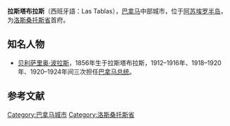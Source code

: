 {{Infobox settlement
|name = 拉斯塔布拉斯
|native_name = Las Tablas
|settlement_type=城市
|pushpin_map            =Panama
|pushpin_mapsize        =250
|coordinates_region     = PA
|subdivision_type       = 国家
|subdivision_name       = 巴拿马
|subdivision_type1      = 省
|subdivision_name1      = 洛斯桑托斯省
|subdivision_type1      = 区
|subdivision_name1      = [[拉斯塔布拉斯区|拉斯塔布拉斯区]]
|leader_title           = 
|leader_name            = 
|established_title      = 建城
|established_date       = 1671
|area_total_km2           = 698
|area_footnotes           = 
|population_as_of         = 2010
|population_total = 27146
|population_footnotes=<ref>http://www.contraloria.gob.pa/dec/Aplicaciones/POBLACION_VIVIENDA/lug_poblados01/HERRERA01.htm</ref>
|population_density_km2   = auto
|timezone               =[[北美东部时区|北美东部时区]]
|utc_offset             = -5
|timezone_DST           = 
|utc_offset_DST         = 
|latd=7 |latm=46 |lats= |latNS=N
|longd=80|longm= 17|longs= |longEW=W
|elevation_m            = 42
|area_code              = 
|website                = 
}}'''拉斯塔布拉斯'''（西班牙語：Las Tablas），[[巴拿马|巴拿马]]中部城市，位于[[阿苏埃罗半岛|阿苏埃罗半岛]]，为[[洛斯桑托斯省|洛斯桑托斯省]]首府。

== 知名人物 ==
* [[贝利萨里奥·波拉斯|贝利萨里奥·波拉斯]]，1856年生于拉斯塔布拉斯，1912–1916年、1918–1920年、1920–1924年间三次担任[[巴拿马总统|巴拿马总统]]。

==参考文献==
{{reflist}}

{{Los Santos Province}}

[[Category:巴拿马城市|Category:巴拿马城市]]
[[Category:洛斯桑托斯省|Category:洛斯桑托斯省]]